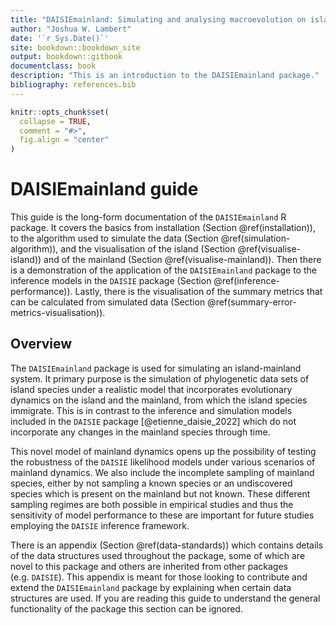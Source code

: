 ```yaml
---
title: "DAISIEmainland: Simulating and analysing macroevolution on island with a dynamic mainland"
author: "Joshua W. Lambert"
date: '`r Sys.Date()`'
site: bookdown::bookdown_site
output: bookdown::gitbook
documentclass: book
description: "This is an introduction to the DAISIEmainland package."
bibliography: references.bib
---
```


```r
knitr::opts_chunk$set(
  collapse = TRUE,
  comment = "#>",
  fig.align = "center"
)
```

# DAISIEmainland guide {-}

This guide is the long-form documentation of the `DAISIEmainland` R package.
It covers the basics from installation (Section \@ref(installation)), to the
algorithm used to simulate the data (Section \@ref(simulation-algorithm)), and
the visualisation of the island (Section \@ref(visualise-island)) and of the 
mainland (Section \@ref(visualise-mainland)). Then there is a demonstration of
the application of the `DAISIEmainland` package to the inference models in the 
`DAISIE` package (Section \@ref(inference-performance)). Lastly, there is the
visualisation of the summary metrics that can be calculated from simulated data
(Section \@ref(summary-error-metrics-visualisation)). 

## Overview {-}

The `DAISIEmainland` package is used for simulating an island-mainland system.
It primary purpose is the simulation of phylogenetic data sets of island species
under a realistic model that incorporates evolutionary dynamics on the island and 
the mainland, from which the island species immigrate. This is in contrast to the
inference and simulation models included in the `DAISIE` package [@etienne_daisie_2022] which do not incorporate any changes in the mainland 
species through time. 

This novel model of mainland dynamics opens up the possibility of testing the 
robustness of the `DAISIE` likelihood models under various scenarios of mainland
dynamics. We also include the incomplete sampling of mainland species, either by
not sampling a known species or an undiscovered species which is present on the 
mainland but not known. These different sampling regimes are both possible in 
empirical studies and thus the sensitivity of model performance to these are 
important for future studies employing the `DAISIE` inference framework.

There is an appendix (Section \@ref(data-standards)) which
contains details of the data structures used throughout the package, some of 
which are novel to this package and others are inherited from other packages 
(e.g. `DAISIE`). This appendix is meant for those looking to contribute and 
extend the `DAISIEmainland` package by explaining when certain data structures 
are used. If you are reading this guide to understand the general functionality
of the package this section can be ignored.
